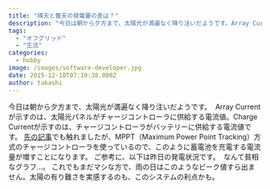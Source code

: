 ```yaml
---
title: "晴天と曇天の発電量の差は？"
description: "今日は朝から夕方まで、太陽光が満遍なく降り注いだようです。Array Currentが示すのは、太陽光パネルがチャージコントローラに供給する電流値。Charge..."
tags:
  - "オフグリッド"
  - "生活"
categories:
  - hobby
image: /images/software-developer.jpg
date: 2015-12-18T07:19:38.000Z
author: takashi
---
```



今日は朝から夕方まで、太陽光が満遍なく降り注いだようです。
<img src="https://farm1.staticflickr.com/736/23160124284_7eb9db0f6d_z_d.jpg" alt="" />
Array Currentが示すのは、太陽光パネルがチャージコントローラに供給する電流値。Charge Currentが示すのは、チャージコントローラがバッテリーに供給する電流値です。
<a href="http://blog.rinka-blossom.com/tai-yang-guang-fa-dian-sisutemunoyao-tiyazikontororawoxuan-bu/">先の記事</a>でも触れましたが、MPPT（Maximum Power Point Tracking）方式のチャージコントローラを使っているので、このように蓄電池を充電する電流量が増すことになります。
ご参考に、以下は昨日の発電状況です。
<img src="https://farm1.staticflickr.com/611/23160124274_f02fe08389_z_d.jpg" alt="" />
なんて貧相なグラフ…。
これでもまだマシな方で、雨の日はこのようなピーク値すら出ません。太陽の有り難さを実感するのも、このシステムの利点かも。